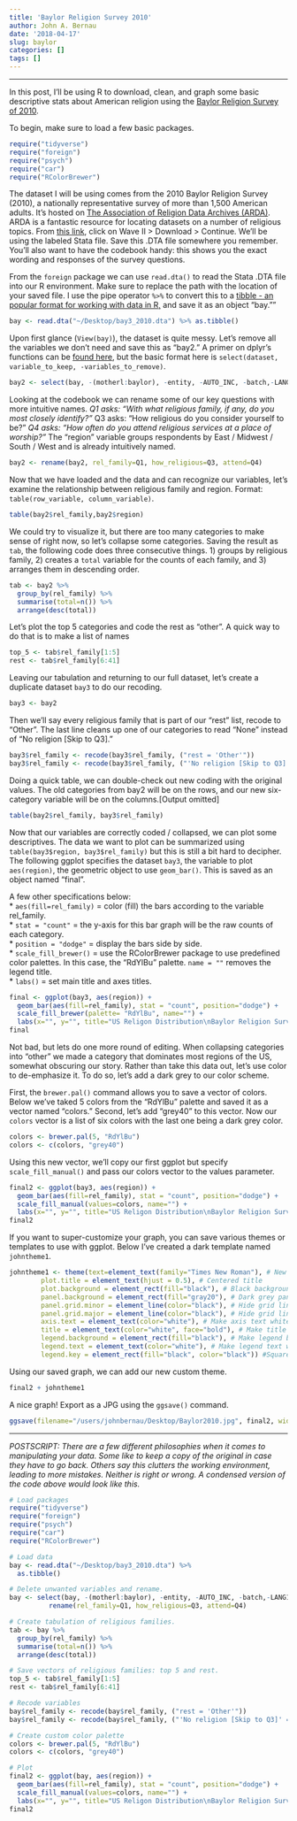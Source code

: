 ```yaml
---
title: 'Baylor Religion Survey 2010'
author: John A. Bernau
date: '2018-04-17'
slug: baylor
categories: []
tags: []
---
```


___________________________
  
In this post, I'll be using R to download, clean, and graph some basic descriptive stats about American religion using the [Baylor Religion Survey of 2010](https://www.baylor.edu/BaylorReligionSurvey/). 

To begin, make sure to load a few basic packages.
```r
require("tidyverse")
require("foreign")
require("psych")
require("car")
require("RColorBrewer")
```

The dataset I will be using comes from the 2010 Baylor Religion Survey (2010), a nationally representative survey of more than 1,500 American adults. It's hosted on [The Association of Religion Data Archives (ARDA)](http://www.thearda.com/). ARDA is a fantastic resource for locating datasets on a number of religious topics. From [this link](http://www.thearda.com/Archive/NatBaylor.asp), click on Wave II > Download > Continue. We'll be using the labeled Stata file. Save this .DTA file somewhere you remember.  You'll also want to have the codebook handy: this shows you the exact wording and responses of the survey questions. 

From the `foreign` package we can use `read.dta()` to read the Stata .DTA file into our R environment. Make sure to replace the path with the location of your saved file. I use the pipe operator ` %>% ` to convert this to a [tibble - an popular format for working with data in R,](https://cran.r-project.org/web/packages/tibble/vignettes/tibble.html) and save it as an object "bay.""
```r
bay <- read.dta("~/Desktop/bay3_2010.dta") %>% as.tibble()
```

Upon first glance (`View(bay)`), the dataset is quite messy. Let's remove all the variables we don't need and save this as "bay2." A primer on dplyr's functions can be [found here](https://www.rstudio.com/wp-content/uploads/2015/02/data-wrangling-cheatsheet.pdf), but the basic format here is `select(dataset, variable_to_keep, -variables_to_remove)`.

```r
bay2 <- select(bay, -(motherl:baylor), -entity, -AUTO_INC, -batch,-LANG1)
```
 
Looking at the codebook we can rename some of our key questions with more intuitive names. 
*Q1 asks: "With what religious family, if any, do you most closely identify?"
*Q3 asks: "How religious do you consider yourself to be?"
*Q4 asks: "How often do you attend religious services at a place of worship?"
*The "region" variable groups respondents by East / Midwest / South / West and is already intuitively named. 

```r
bay2 <- rename(bay2, rel_family=Q1, how_religious=Q3, attend=Q4)
```

Now that we have loaded and the data and can recognize our variables, let's examine the relationship between religious family and region. Format: `table(row_variable, column_variable)`.

```r
table(bay2$rel_family,bay2$region)
```

We could try to visualize it, but there are too many categories to make sense of right now, so let's collapse some categories. Saving the result as `tab`, the following code does three consecutive things. 1) groups by religious family, 2) creates a `total` variable for the counts of each family, and 3) arranges them in descending order. 

```r
tab <- bay2 %>% 
  group_by(rel_family) %>% 
  summarise(total=n()) %>% 
  arrange(desc(total)) 
```

Let's plot the top 5 categories and code the rest as "other". A quick way to do that is to make a list of names
```r
top_5 <- tab$rel_family[1:5]
rest <- tab$rel_family[6:41]
```

Leaving our tabulation and returning to our full dataset, let's create a duplicate dataset `bay3` to do our recoding.
```r
bay3 <- bay2
```

Then we'll say every religious family that is part of our "rest" list, recode to "Other". The last line cleans up one of our categories to read "None" instead of "No religion [Skip to Q3]."

```r
bay3$rel_family <- recode(bay3$rel_family, ("rest = 'Other'"))
bay3$rel_family <- recode(bay3$rel_family, ("'No religion [Skip to Q3]' = 'None'"))
```

Doing a quick table, we can double-check out new coding with the original values. The old categories from bay2 will be on the rows, and our new six-category variable will be on the columns.[Output omitted]

```r
table(bay2$rel_family, bay3$rel_family)
```

Now that our variables are correctly coded / collapsed, we can plot some descriptives. The data we want to plot can be summarized using `table(bay3$region, bay3$rel_family)` but this is still a bit hard to decipher. The following ggplot specifies the dataset `bay3`, the variable to plot `aes(region)`, the geometric object to use `geom_bar()`. This is saved as an object named "final".  
  
A few other specifications below:  
* `aes(fill=rel_family)` = color (fill) the bars according to the variable rel_family.  
* `stat = "count"` = the y-axis for this bar graph will be the raw counts of each category.  
* `position = "dodge"` = display the bars side by side.  
* `scale_fill_brewer()` = use the RColorBrewer package to use predefined color palettes. In this case, the "RdYlBu" palette. `name = ""` removes the legend title.  
* `labs()` = set main title and axes titles.  


```r
final <- ggplot(bay3, aes(region)) + 
  geom_bar(aes(fill=rel_family), stat = "count", position="dodge") +
  scale_fill_brewer(palette= "RdYlBu", name="") + 
  labs(x="", y="", title="US Religon Distribution\nBaylor Religion Survey 2010")
final
```

Not bad, but lets do one more round of editing. When collapsing categories into "other" we made a category that dominates most regions of the US, somewhat obscuring our story. Rather than take this data out, let's use color to de-emphasize it. To do so, let's add a dark grey to our color scheme. 

First, the `brewer.pal()` command allows you to save a vector of colors. Below we've taked 5 colors from the "RdYlBu" palette and saved it as a vector named "colors." Second, let's add "grey40" to this vector. Now our `colors` vector is a list of six colors with the last one being a dark grey color. 

```r
colors <- brewer.pal(5, "RdYlBu")
colors <- c(colors, "grey40")
```

Using this new vector, we'll copy our first ggplot but specify `scale_fill_manual()` and pass our colors vector to the values parameter. 
```r
final2 <- ggplot(bay3, aes(region)) + 
  geom_bar(aes(fill=rel_family), stat = "count", position="dodge") +
  scale_fill_manual(values=colors, name="") + 
  labs(x="", y="", title="US Religon Distribution\nBaylor Religion Survey 2010")
final2
```

If you want to super-customize your graph, you can save various themes or templates to use with ggplot. Below I've created a dark template named `johntheme1`.

```r
johntheme1 <- theme(text=element_text(family="Times New Roman"), # New font
        plot.title = element_text(hjust = 0.5), # Centered title
        plot.background = element_rect(fill="black"), # Black background
        panel.background = element_rect(fill="gray20"), # Dark grey panel background
        panel.grid.minor = element_line(color="black"), # Hide grid lines
        panel.grid.major = element_line(color="black"), # Hide grid lines
        axis.text = element_text(color="white"), # Make axis text white
        title = element_text(color="white", face="bold"), # Make title white and bold.
        legend.background = element_rect(fill="black"), # Make legend background black
        legend.text = element_text(color="white"), # Make legend text white
        legend.key = element_rect(fill="black", color="black")) #Squares/borders of legend black
```

Using our saved graph, we can add our new custom theme.

```r
final2 + johntheme1
```

A nice graph! Export as a JPG using the `ggsave()` command. 

```r
ggsave(filename="/users/johnbernau/Desktop/Baylor2010.jpg", final2, width=11.25, height=7, units="in")
```

  
  ______
  
*POSTSCRIPT: There are a few different philosophies when it comes to manipulating your data. Some like to keep a copy of the original in case they have to go back. Others say this clutters the working environment, leading to more mistakes. Neither is right or wrong. A condensed version of the code above would look like this.* 


```r

# Load packages
require("tidyverse")
require("foreign")
require("psych")
require("car")
require("RColorBrewer")

# Load data
bay <- read.dta("~/Desktop/bay3_2010.dta") %>% 
  as.tibble()

# Delete unwanted variables and rename. 
bay <- select(bay, -(motherl:baylor), -entity, -AUTO_INC, -batch,-LANG1) %>% 
          rename(rel_family=Q1, how_religious=Q3, attend=Q4)

# Create tabulation of religious families.
tab <- bay %>% 
  group_by(rel_family) %>% 
  summarise(total=n()) %>% 
  arrange(desc(total)) 

# Save vectors of religious families: top 5 and rest.
top_5 <- tab$rel_family[1:5]
rest <- tab$rel_family[6:41]

# Recode variables
bay$rel_family <- recode(bay$rel_family, ("rest = 'Other'"))
bay$rel_family <- recode(bay$rel_family, ("'No religion [Skip to Q3]' = 'None'"))

# Create custom color palette
colors <- brewer.pal(5, "RdYlBu")
colors <- c(colors, "grey40")

# Plot
final2 <- ggplot(bay, aes(region)) + 
  geom_bar(aes(fill=rel_family), stat = "count", position="dodge") +
  scale_fill_manual(values=colors, name="") + 
  labs(x="", y="", title="US Religon Distribution\nBaylor Religion Survey 2010")
final2
```


  

